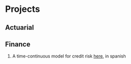<!------------------------------------------------------------------------------------------------->
# Projects

<!------------------------------------------------------------------------------------------------->
## Actuarial 

<!------------------------------------------------------------------------------------------------->
## Finance

1. A time-continuous model for credit risk 
<a href="https://pedroguarderas.github.io/gestion_riesgos/gestion_riesgo_credito.html">here</a>, 
in spanish
